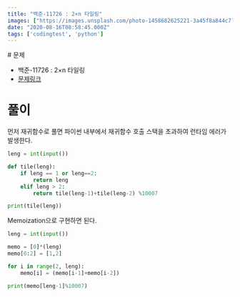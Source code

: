 ```yaml
---
title: "백준-11726 : 2×n 타일링"
images: ["https://images.unsplash.com/photo-1458682625221-3a45f8a844c7?ixlib=rb-1.2.1&q=80&fm=jpg&crop=entropy&cs=tinysrgb&w=2000&fit=max&ixid=eyJhcHBfaWQiOjExNzczfQ"]
date: "2020-08-16T08:58:45.000Z"
tags: ['codingtest', 'python']
---
```


<TOCInline toc={props.toc} asDisclosure />
# 문제

-   백준-11726 : 2×n 타일링
-   [문제링크](https://www.acmicpc.net/problem/11726)

# 풀이

먼저 재귀함수로 풀면 파이썬 내부에서 재귀함수 호출 스택을 초과하여 런타임 에러가 발생한다.

```python
leng = int(input())

def tile(leng):
    if leng == 1 or leng==2:
        return leng
    elif leng > 2:
        return tile(leng-1)+tile(leng-2) %10007

print(tile(leng))
```

Memoization으로 구현하면 된다.

```python
leng = int(input())

memo = [0]*(leng)
memo[0:2] = [1,2]

for i in range(2, leng):
    memo[i] = (memo[i-1]+memo[i-2])

print(memo[leng-1]%10007)
```
